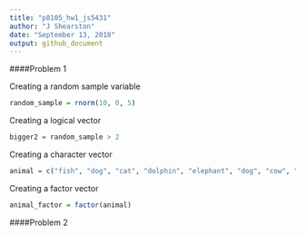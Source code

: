 ```yaml
---
title: "p8105_hw1_js5431"
author: "J Shearston"
date: "September 13, 2018"
output: github_document
---
```


####Problem 1

Creating a random sample variable

```r
random_sample = rnorm(10, 0, 5)
```

Creating a logical vector

```r
bigger2 = random_sample > 2
```

Creating a character vector

```r
animal = c("fish", "dog", "cat", "dolphin", "elephant", "dog", "cow", "fish", "fish", "dolphin")
```

Creating a factor vector

```r
animal_factor = factor(animal)
```

####Problem 2